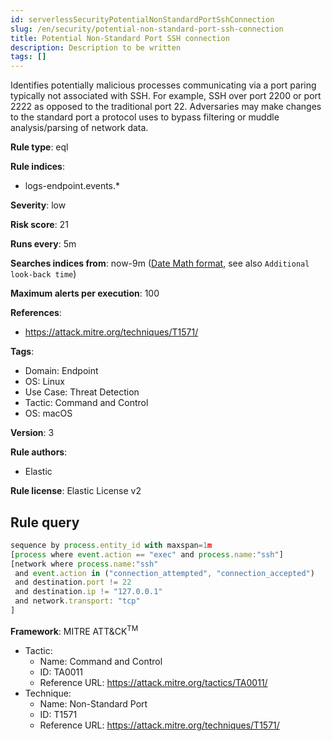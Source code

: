 ```yaml
---
id: serverlessSecurityPotentialNonStandardPortSshConnection
slug: /en/security/potential-non-standard-port-ssh-connection
title: Potential Non-Standard Port SSH connection
description: Description to be written
tags: []
---
```


<div id="potential-non-standard-port-ssh-connection"></div>

Identifies potentially malicious processes communicating via a port paring typically not associated with SSH. For example, SSH over port 2200 or port 2222 as opposed to the traditional port 22. Adversaries may make changes to the standard port a protocol uses to bypass filtering or muddle analysis/parsing of network data.

**Rule type**: eql

**Rule indices**: 

* logs-endpoint.events.*

**Severity**: low

**Risk score**: 21

**Runs every**: 5m

**Searches indices from**: now-9m ([Date Math format](((ref))/common-options.html#date-math), see also <DocLink id="serverlessSecurityRulesUiCreate" section="set-the-rules-schedule">`Additional look-back time`</DocLink>)

**Maximum alerts per execution**: 100

**References**: 

* https://attack.mitre.org/techniques/T1571/

**Tags**: 

* Domain: Endpoint
* OS: Linux
* Use Case: Threat Detection
* Tactic: Command and Control
* OS: macOS

**Version**: 3

**Rule authors**: 

* Elastic

**Rule license**: Elastic License v2

## Rule query

```js
sequence by process.entity_id with maxspan=1m
[process where event.action == "exec" and process.name:"ssh"]
[network where process.name:"ssh"
 and event.action in ("connection_attempted", "connection_accepted")
 and destination.port != 22
 and destination.ip != "127.0.0.1"
 and network.transport: "tcp"
]

```

**Framework**: MITRE ATT&CK<sup>TM</sup>

* Tactic:
    * Name: Command and Control
    * ID: TA0011
    * Reference URL: https://attack.mitre.org/tactics/TA0011/
* Technique:
    * Name: Non-Standard Port
    * ID: T1571
    * Reference URL: https://attack.mitre.org/techniques/T1571/

